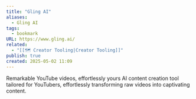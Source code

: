 ```yaml
---
title: "Gling AI"
aliases:
  - Gling AI
tags:
  - bookmark
URL: https://www.gling.ai/
related:
  - "[[🗺️ Creator Tooling|Creator Tooling]]"
publish: true
created: 2025-05-02 11:09
---
```




Remarkable YouTube videos, effortlessly yours
AI content creation tool tailored for YouTubers, effortlessly transforming raw videos into captivating content.
